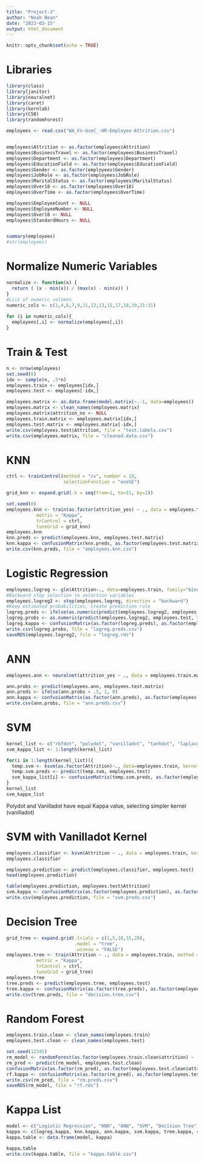 ```yaml
---
title: "Project-3"
author: "Noah Bean"
date: "2023-03-15"
output: html_document
---
```


```r
knitr::opts_chunk$set(echo = TRUE)
```

# Libraries
```r
library(class)
library(janitor)
library(neuralnet)
library(caret)
library(kernlab)
library(C50)
library(randomForest)
```

```r
employees <- read.csv("WA_Fn-UseC_-HR-Employee-Attrition.csv")


employees$Attrition <- as.factor(employees$Attrition)
employees$BusinessTravel <- as.factor(employees$BusinessTravel)
employees$Department <- as.factor(employees$Department)
employees$EducationField <- as.factor(employees$EducationField)
employees$Gender <- as.factor(employees$Gender)
employees$JobRole <- as.factor(employees$JobRole)
employees$MaritalStatus <- as.factor(employees$MaritalStatus)
employees$Over18 <- as.factor(employees$Over18)
employees$OverTime <- as.factor(employees$OverTime)

employees$EmployeeCount <- NULL
employees$EmployeeNumber <- NULL
employees$Over18 <- NULL
employees$StandardHours <- NULL


summary(employees)
#str(employees)
```

# Normalize Numeric Variables
```r
normalize <- function(x) {
  return ( (x - min(x)) / (max(x) - min(x)) )
}
#List of numeric columns
numeric_cols <- c(1,4,6,7,9,11,12,13,15,17,18,19,21:31)
  
for (i in numeric_cols){
  employees[,i] <- normalize(employees[,i])
}
```

# Train & Test
```r
n <- nrow(employees)
set.seed(0)
idx <- sample(n, .5*n)
employees.train <- employees[idx,]
employees.test <- employees[-idx,]

employees.matrix <- as.data.frame(model.matrix(~.-1, data=employees))
employees.matrix <- clean_names(employees.matrix)
employees.matrix$attrition_no <- NULL
employees.train.matrix <- employees.matrix[idx,]
employees.test.matrix <- employees.matrix[-idx,]
write.csv(employees.test$Attrition, file = "test.labels.csv")
write.csv(employees.matrix, file = "cleaned.data.csv")
```

# KNN
```r
ctrl <- trainControl(method = "cv", number = 10,
                     selectionFunction = "oneSE")

grid_knn <- expand.grid(.k = seq(from=1, to=51, by=2))

set.seed(0)
employees.knn <- train(as.factor(attrition_yes) ~ ., data = employees.train.matrix, method = "knn",
           metric = "Kappa",
           trControl = ctrl,
           tuneGrid = grid_knn)
employees.knn
knn.preds <- predict(employees.knn, employees.test.matrix)
knn.kappa <- confusionMatrix(knn.preds, as.factor(employees.test.matrix$attrition_yes))$overall[2]
write.csv(knn.preds, file = "employees.knn.csv")
```

# Logistic Regression
```r
employees.logreg <- glm(Attrition~., data=employees.train, family="binomial")
#Backward step selection to selection variables
employees.logreg2 <- step(employees.logreg, direction = "backward")
#Keep estimated probabilities, create prediction rule
logreg.preds <- ifelse(as.numeric(predict(employees.logreg2, employees.test, type = "response")) > 0.5, "Yes", "No")
logreg.probs <- as.numeric(predict(employees.logreg2, employees.test, type = "response"))
logreg.kappa <- confusionMatrix(as.factor(logreg.preds), as.factor(employees.test$Attrition))$overall[2]
write.csv(logreg.probs, file = "logreg.preds.csv")
saveRDS(employees.logreg2, file = "logreg.rds")
```

# ANN
```r
employees.ann <- neuralnet(attrition_yes ~ ., data = employees.train.matrix, hidden = 7, stepmax = 1e+8)

ann.probs <- predict(employees.ann, employees.test.matrix)
ann.preds <- ifelse(ann.probs > .5, 1, 0)
ann.kappa <- confusionMatrix(as.factor(ann.preds), as.factor(employees.test.matrix$attrition_yes))$overall[2]
write.csv(ann.probs, file = "ann.preds.csv")
```

# SVM
```r
kernel_list <- c("rbfdot", "polydot", "vanilladot", "tanhdot", "laplacedot")
svm_kappa_list <- 1:length(kernel_list)

for(i in 1:length(kernel_list)){
  temp.svm <- ksvm(as.factor(Attrition)~., data=employees.train, kernel = kernel_list[i])
  temp.svm.preds <- predict(temp.svm, employees.test)
  svm_kappa_list[i] <- confusionMatrix(temp.svm.preds, as.factor(employees.test$Attrition))$overall[2]
}
kernel_list
svm_kappa_list
```
Polydot and Vanilladot have equal Kappa value, selecting simpler kernel (vanilladot)

# SVM with Vanilladot Kernel
```r
employees.classifier <- ksvm(Attrition ~ ., data = employees.train, kernel = "vanilladot")
employees.classifier

employees.prediction <- predict(employees.classifier, employees.test)
head(employees.prediction)

table(employees.prediction, employees.test$Attrition)
svm.kappa <- confusionMatrix(as.factor(employees.prediction), as.factor(employees.test$Attrition))$overall[2]
write.csv(employees.prediction, file = "svm.preds.csv")
```

# Decision Tree
```r
grid_tree <- expand.grid(.trials = c(1,5,10,15,20),
                         .model = "tree",
                         .winnow = "FALSE")
employees.tree <- train(Attrition ~ ., data = employees.train, method = "C5.0",
           metric = "Kappa",
           trControl = ctrl,
           tuneGrid = grid_tree)
employees.tree
tree.preds <- predict(employees.tree, employees.test)
tree.kappa <- confusionMatrix(as.factor(tree.preds), as.factor(employees.test$Attrition))$overall[2]
write.csv(tree.preds, file = "decision.tree.csv")
```

# Random Forest
```r

employees.train.clean <- clean_names(employees.train)
employees.test.clean <- clean_names(employees.test)

set.seed(12345)
rm_model <- randomForest(as.factor(employees.train.clean$attrition) ~ . -attrition, data = employees.train.clean)
rm_pred <- predict(rm_model, employees.test.clean)
confusionMatrix(as.factor(rm_pred), as.factor(employees.test.clean$attrition))
rf.kappa <- confusionMatrix(as.factor(rm_pred), as.factor(employees.test$Attrition))$overall[2]
write.csv(rm_pred, file = "rm.preds.csv")
saveRDS(rm_model, file = "rf.rds")
```

# Kappa List
```r
model <- c("Logistic Regression", "KNN", "ANN", "SVM", "Decision Tree", "Random Forest")
kappa <- c(logreg.kappa, knn.kappa, ann.kappa, svm.kappa, tree.kappa, rf.kappa)
kappa.table <- data.frame(model, kappa)

kappa.table
write.csv(kappa.table, file = "kappa.table.csv")
```